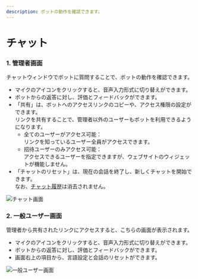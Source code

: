 ```yaml
---
description: ボットの動作を確認できます。
---
```


# チャット

### 1. 管理者画面

チャットウィンドウでボットに質問することで、ボットの動作を確認できます。

* マイクのアイコンをクリックすると、音声入力形式に切り替えができます。
* ボットからの返答に対し、評価とフィードバックができます。
* 「共有」は、ボットへのアクセスリンクのコピーや、アクセス権限の設定ができます。\
  リンクを共有することで、管理者以外のユーザーもボットを利用できるようになります。
  * 全てのユーザーがアクセス可能：\
    リンクを知っているユーザー全員がアクセスできます。
  * 招待ユーザーのみアクセス可能：\
    アクセスできるユーザーを指定できますが、ウェブサイトのウィジェットが機能しません。
* 「チャットのリセット」は、現在の会話を終了し、新しくチャットを開始できます。\
  なお、[チャット履歴](../customize/chat-history.md)は消去されません。

![チャット画面](../../../.gitbook/assets/GBase項目-チャット.png)

### 2. 一般ユーザー画面

管理者から共有されたリンクにアクセスすると、こちらの画面が表示されます。

* マイクのアイコンをクリックすると、音声入力形式に切り替えができます。
* ボットからの返答に対し、評価とフィードバックができます。
* 画面右上の項目から、言語設定と会話のリセットができます。

![一般ユーザー画面](../../../.gitbook/assets/スクリーンショット%202025-04-09%20162412%20(1).png)
